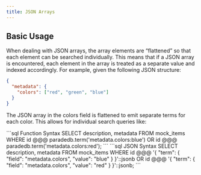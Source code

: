 ```yaml
---
title: JSON Arrays
---
```


## Basic Usage

When dealing with JSON arrays, the array elements are “flattened” so that each element can be searched individually. This means that if a JSON array is encountered, each element in the array is treated as a separate value and indexed accordingly. For example, given the following JSON structure:

```json
{
  "metadata": {
    "colors": ["red", "green", "blue"]
  }
}
```

The JSON array in the colors field is flattened to emit separate terms for each color. This allows for individual search queries like:

<CodeGroup>
```sql Function Syntax
SELECT description, metadata
FROM mock_items
WHERE id @@@ paradedb.term('metadata.colors:blue')
OR id @@@ paradedb.term('metadata.colors:red');
```
```sql JSON Syntax
SELECT description, metadata
FROM mock_items
WHERE id @@@
'{
    "term": {
        "field": "metadata.colors",
        "value": "blue"
    }
}'::jsonb
OR id @@@
'{
    "term": {
        "field": "metadata.colors",
        "value": "red"
    }
}'::jsonb;
```
</CodeGroup>
